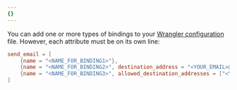 ```yaml
---
{}
---
```


You can add one or more types of bindings to your [Wrangler configuration](/workers/wrangler/configuration) file. However, each attribute must be on its own line:


<WranglerConfig>

```toml
send_email = [
    {name = "<NAME_FOR_BINDING1>"},
   	{name = "<NAME_FOR_BINDING2>", destination_address = "<YOUR_EMAIL>@example.com"},
   	{name = "<NAME_FOR_BINDING3>", allowed_destination_addresses = ["<YOUR_EMAIL>@example.com", "<YOUR_EMAIL2>@example.com"]},
]
```

</WranglerConfig>
